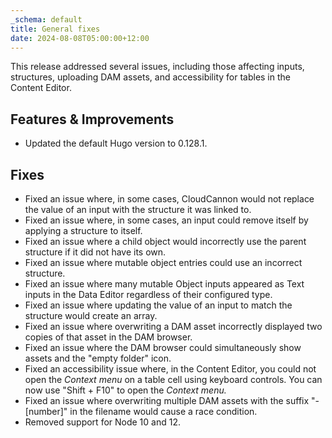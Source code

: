 ```yaml
---
_schema: default
title: General fixes
date: 2024-08-08T05:00:00+12:00
---
```

This release addressed several issues, including those affecting inputs, structures, uploading DAM assets, and accessibility for tables in the Content Editor.

## Features & Improvements

* Updated the default Hugo version to 0.128.1.

## Fixes

* Fixed an issue where, in some cases, CloudCannon would not replace the value of an input with the structure it was linked to.
* Fixed an issue where, in some cases, an input could remove itself by applying a structure to itself.
* Fixed an issue where a child object would incorrectly use the parent structure if it did not have its own.
* Fixed an issue where mutable object entries could use an incorrect structure.
* Fixed an issue where many mutable Object inputs appeared as Text inputs in the Data Editor regardless of their configured type.
* Fixed an issue where updating the value of an input to match the structure would create an array.
* Fixed an issue where overwriting a DAM asset incorrectly displayed two copies of that asset in the DAM browser.
* Fixed an issue where the DAM browser could simultaneously show assets and the "empty folder" icon.
* Fixed an accessibility issue where, in the Content Editor, you could not open the *Context menu* on a table cell using keyboard controls. You can now use "Shift + F10" to open the *Context menu.*
* Fixed an issue where overwriting multiple DAM assets with the suffix "-\[number\]" in the filename would cause a race condition.
* Removed support for Node 10 and 12.
